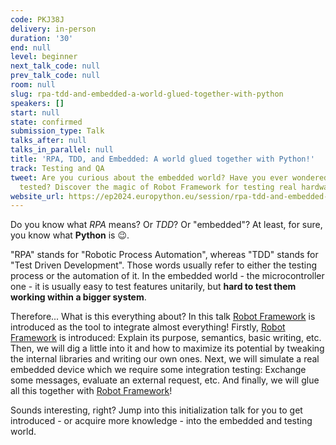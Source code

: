 ```yaml
---
code: PKJ38J
delivery: in-person
duration: '30'
end: null
level: beginner
next_talk_code: null
prev_talk_code: null
room: null
slug: rpa-tdd-and-embedded-a-world-glued-together-with-python
speakers: []
start: null
state: confirmed
submission_type: Talk
talks_after: null
talks_in_parallel: null
title: 'RPA, TDD, and Embedded: A world glued together with Python!'
track: Testing and QA
tweet: Are you curious about the embedded world? Have you ever wondered how is a microcontroller
  tested? Discover the magic of Robot Framework for testing real hardware!
website_url: https://ep2024.europython.eu/session/rpa-tdd-and-embedded-a-world-glued-together-with-python
---
```


Do you know what *RPA* means? Or *TDD*? Or "embedded"? At least, for sure, you know what **Python** is 😉.

"RPA" stands for "Robotic Process Automation", whereas "TDD" stands for "Test Driven Development". Those words usually refer to either the testing process or the automation of it. In the embedded world - the microcontroller one - it is usually easy to test features unitarily, but **hard to test them working within a bigger system**.

Therefore... What is this everything about? In this talk [Robot Framework](https://robotframework.org/) is introduced as the tool to integrate almost everything! Firstly, [Robot Framework](https://robotframework.org/) is introduced: Explain its purpose, semantics, basic writing, etc. Then, we will dig a little into it and how to maximize its potential by tweaking the internal libraries and writing our own ones. Next, we will simulate a real embedded device which we require some integration testing: Exchange some messages, evaluate an external request, etc. And finally, we will glue all this together with [Robot Framework](https://robotframework.org/)!

Sounds interesting, right? Jump into this initialization talk for you to get introduced - or acquire more knowledge - into the embedded and testing world.
